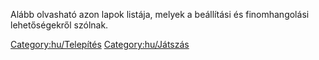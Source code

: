 
Alább olvasható azon lapok listája, melyek a beállítási és finomhangolási lehetőségekről szólnak.

[[Category:hu/Telepítés]]
[[Category:hu/Játszás]]